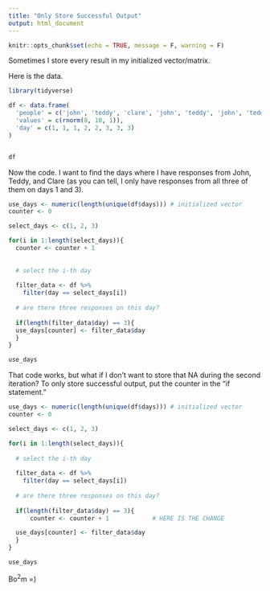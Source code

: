 ```yaml
---
title: "Only Store Successful Output"
output: html_document
---
```


```r
knitr::opts_chunk$set(echo = TRUE, message = F, warning = F)
```

Sometimes I store every result in my initialized vector/matrix.

Here is the data.

```r

library(tidyverse)

df <- data.frame(
  'people' = c('john', 'teddy', 'clare', 'john', 'teddy', 'john', 'teddy', 'clare'),
  'values' = c(rnorm(8, 10, 1)), 
  'day' = c(1, 1, 1, 2, 2, 3, 3, 3)
)


df

```

Now the code. I want to find the days where I have responses from John, Teddy, and Clare (as you can tell, I only have responses from all three of them on days 1 and 3). 

```r

use_days <- numeric(length(unique(df$days))) # initialized vector
counter <- 0

select_days <- c(1, 2, 3) 

for(i in 1:length(select_days)){
  counter <- counter + 1
  
  
  # select the i-th day
  
  filter_data <- df %>%
    filter(day == select_days[i])
  
  # are there three responses on this day?
  
  if(length(filter_data$day) == 3){ 
  use_days[counter] <- filter_data$day
  }
}

use_days

```

That code works, but what if I don't want to store that NA during the second iteration? To only store successful output, put the counter in the "if statement."

```r

use_days <- numeric(length(unique(df$days))) # initialized vector
counter <- 0

select_days <- c(1, 2, 3) 

for(i in 1:length(select_days)){
  
  # select the i-th day
  
  filter_data <- df %>%
    filter(day == select_days[i])
  
  # are there three responses on this day?
  
  if(length(filter_data$day) == 3){ 
      counter <- counter + 1            # HERE IS THE CHANGE

  use_days[counter] <- filter_data$day
  }
}

use_days

```

Bo$^2$m =)
